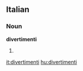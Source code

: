 ==Italian==

===Noun===
'''divertimenti''' {{m}}

# {{plural of|[[divertimento]]|lang=it}}

[[it:divertimenti]]
[[hu:divertimenti]]